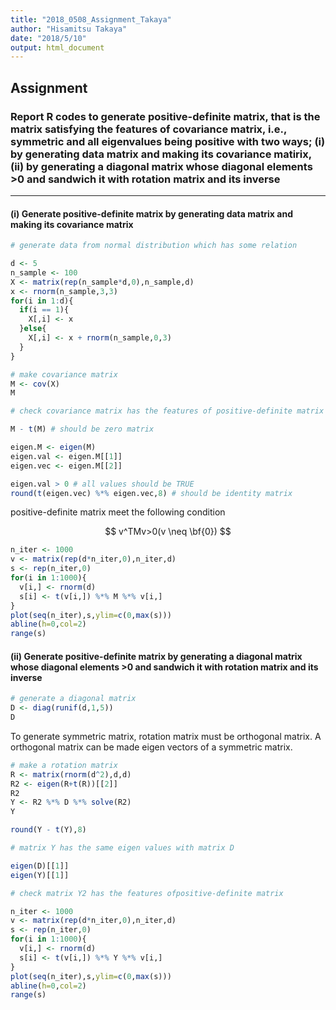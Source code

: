 ```yaml
---
title: "2018_0508_Assignment_Takaya"
author: "Hisamitsu Takaya"
date: "2018/5/10"
output: html_document
---
```


## Assignment

### Report R codes to generate positive-definite matrix, that is the matrix satisfying the features of covariance matrix, i.e., symmetric and all eigenvalues being positive with two ways; (i) by generating data matrix and making its covariance matirix, (ii) by generating a diagonal matrix whose diagonal elements >0 and sandwich it with rotation matrix and its inverse

---

#### (i) Generate positive-definite matrix by generating data matrix and making its covariance matrix

```r
# generate data from normal distribution which has some relation

d <- 5
n_sample <- 100
X <- matrix(rep(n_sample*d,0),n_sample,d)
x <- rnorm(n_sample,3,3)
for(i in 1:d){
  if(i == 1){
    X[,i] <- x
  }else{
    X[,i] <- x + rnorm(n_sample,0,3)
  }
}

# make covariance matrix
M <- cov(X)
M
```

```r
# check covariance matrix has the features of positive-definite matrix

M - t(M) # should be zero matrix

eigen.M <- eigen(M)
eigen.val <- eigen.M[[1]]
eigen.vec <- eigen.M[[2]]

eigen.val > 0 # all values should be TRUE
round(t(eigen.vec) %*% eigen.vec,8) # should be identity matrix
```

positive-definite matrix meet the following condition 

$$
v^TMv>0(v \neq \bf{0})
$$

```r

n_iter <- 1000
v <- matrix(rep(d*n_iter,0),n_iter,d)
s <- rep(n_iter,0)
for(i in 1:1000){
  v[i,] <- rnorm(d)
  s[i] <- t(v[i,]) %*% M %*% v[i,]
}
plot(seq(n_iter),s,ylim=c(0,max(s)))
abline(h=0,col=2)
range(s)

```

#### (ii) Generate positive-definite matrix by generating a diagonal matrix whose diagonal elements >0 and sandwich it with rotation matrix and its inverse

```r
# generate a diagonal matrix
D <- diag(runif(d,1,5))
D
```

To generate symmetric matrix, rotation matrix must be orthogonal matrix. A orthogonal matrix can be made eigen vectors of a symmetric matrix.

```r
# make a rotation matrix
R <- matrix(rnorm(d^2),d,d)
R2 <- eigen(R+t(R))[[2]]
R2
Y <- R2 %*% D %*% solve(R2)
Y

round(Y - t(Y),8)
```

```r
# matrix Y has the same eigen values with matrix D

eigen(D)[[1]]
eigen(Y)[[1]]

# check matrix Y2 has the features ofpositive-definite matrix

n_iter <- 1000
v <- matrix(rep(d*n_iter,0),n_iter,d)
s <- rep(n_iter,0)
for(i in 1:1000){
  v[i,] <- rnorm(d)
  s[i] <- t(v[i,]) %*% Y %*% v[i,]
}
plot(seq(n_iter),s,ylim=c(0,max(s)))
abline(h=0,col=2)
range(s)

```

